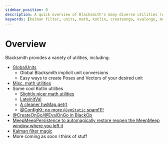 ```yaml
---
sidebar_position: 0
description: A quick overview of Blacksmith's many diverse utilities (not fully updated)
keywords: [kalman filter, units, math, kotlin, createongo, evalongo, meepmeep]
---
```


# Overview

Blacksmith provides a variety of utilities, including:
 - [GlobalUnits](./global-units)
   - Global Blacksmith implicit unit conversions
   - Easy ways to create Poses and Vectors of your desired unit
 - [Misc. math utilities](./math-utils)
 - Some cool Kotlin utilities
   - [Slightly nicer math utilities](./kt/math-utils-kt)
   - [LateinitVal](./kt/lateinitval)
   - [A cleaner hwMap.get()](./kt/better-hwmap-get)
   - [@ConfigKt: no more `@JvmStatic` spam!1!!](./kt/configkt)
 - [@CreateOnGo/@EvalOnGo in BlackOp](../black-op/overview)
 - [MeepMeepPersistence to automagically restore reopen the MeepMeep window where you left it](./meepmeep/persistence)
 - [Kalman filter magic](./kalmanfilters/kalmanfilter-object)
 - More coming as soon I think of stuff
